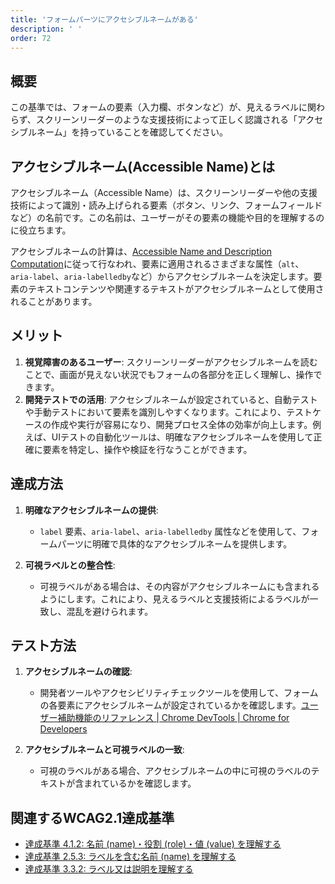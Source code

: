 ```yaml
---
title: 'フォームパーツにアクセシブルネームがある'
description: ' '
order: 72
---
```


## 概要
この基準では、フォームの要素（入力欄、ボタンなど）が、見えるラベルに関わらず、スクリーンリーダーのような支援技術によって正しく認識される「アクセシブルネーム」を持っていることを確認してください。

## アクセシブルネーム(Accessible Name)とは
アクセシブルネーム（Accessible Name）は、スクリーンリーダーや他の支援技術によって識別・読み上げられる要素（ボタン、リンク、フォームフィールドなど）の名前です。この名前は、ユーザーがその要素の機能や目的を理解するのに役立ちます。

アクセシブルネームの計算は、[Accessible Name and Description Computation](https://www.w3.org/TR/accname/)に従って行なわれ、要素に適用されるさまざまな属性（`alt`、`aria-label`、`aria-labelledby`など）からアクセシブルネームを決定します。要素のテキストコンテンツや関連するテキストがアクセシブルネームとして使用されることがあります。


## メリット
1. **視覚障害のあるユーザー**: スクリーンリーダーがアクセシブルネームを読むことで、画面が見えない状況でもフォームの各部分を正しく理解し、操作できます。
2. **開発テストでの活用**: アクセシブルネームが設定されていると、自動テストや手動テストにおいて要素を識別しやすくなります。これにより、テストケースの作成や実行が容易になり、開発プロセス全体の効率が向上します。例えば、UIテストの自動化ツールは、明確なアクセシブルネームを使用して正確に要素を特定し、操作や検証を行なうことができます。

## 達成方法
1. **明確なアクセシブルネームの提供**:
    - `label` 要素、`aria-label`、`aria-labelledby` 属性などを使用して、フォームパーツに明確で具体的なアクセシブルネームを提供します。

2. **可視ラベルとの整合性**:
    - 可視ラベルがある場合は、その内容がアクセシブルネームにも含まれるようにします。これにより、見えるラベルと支援技術によるラベルが一致し、混乱を避けられます。

## テスト方法
1. **アクセシブルネームの確認**:
    - 開発者ツールやアクセシビリティチェックツールを使用して、フォームの各要素にアクセシブルネームが設定されているかを確認します。[ユーザー補助機能のリファレンス  |  Chrome DevTools  |  Chrome for Developers](https://developer.chrome.com/docs/devtools/accessibility/reference?hl=ja#pane) 

2. **アクセシブルネームと可視ラベルの一致**:
    - 可視のラベルがある場合、アクセシブルネームの中に可視のラベルのテキストが含まれているかを確認します。


## 関連するWCAG2.1達成基準
- [達成基準 4.1.2: 名前 (name)・役割 (role)・値 (value) を理解する](https://waic.jp/translations/WCAG21/Understanding/name-role-value.html)
- [達成基準 2.5.3: ラベルを含む名前 (name) を理解する](https://waic.jp/translations/WCAG21/Understanding/label-in-name)
- [達成基準 3.3.2: ラベル又は説明を理解する](https://waic.jp/translations/WCAG21/Understanding/labels-or-instructions.html)

